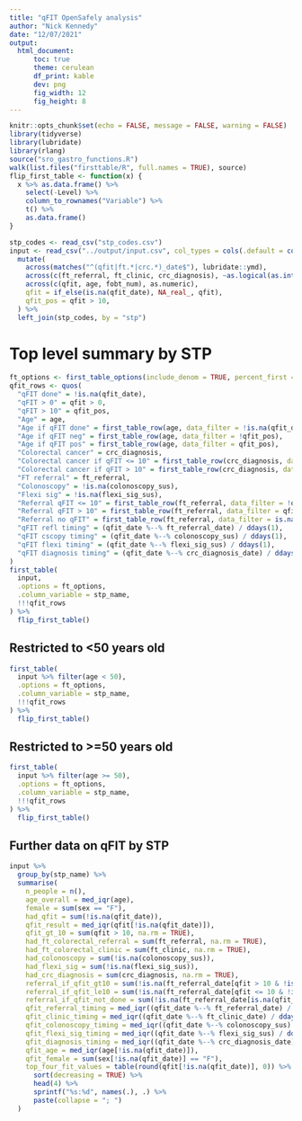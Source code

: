 ```yaml
---
title: "qFIT OpenSafely analysis"
author: "Nick Kennedy"
date: "12/07/2021"
output:
  html_document:
      toc: true
      theme: cerulean
      df_print: kable
      dev: png
      fig_width: 12
      fig_height: 8
---
```


```r
knitr::opts_chunk$set(echo = FALSE, message = FALSE, warning = FALSE)
library(tidyverse)
library(lubridate)
library(rlang)
source("sro_gastro_functions.R")
walk(list.files("firsttable/R", full.names = TRUE), source)
flip_first_table <- function(x) {
  x %>% as.data.frame() %>%
    select(-Level) %>%
    column_to_rownames("Variable") %>%
    t() %>%
    as.data.frame()
}
```

```r
stp_codes <- read_csv("stp_codes.csv")
input <- read_csv("../output/input.csv", col_types = cols(.default = col_character())) %>% 
  mutate(
    across(matches("^(qfit|ft.*|crc.*)_date$"), lubridate::ymd),
    across(c(ft_referral, ft_clinic, crc_diagnosis), ~as.logical(as.integer(.x))),
    across(c(qfit, age, fobt_num), as.numeric),
    qfit = if_else(is.na(qfit_date), NA_real_, qfit),
    qfit_pos = qfit > 10,
  ) %>% 
  left_join(stp_codes, by = "stp")
```

# Top level summary by STP

```r
ft_options <- first_table_options(include_denom = TRUE, percent_first = TRUE, include_p = FALSE)
qfit_rows <- quos(
  "qFIT done" = !is.na(qfit_date),
  "qFIT > 0" = qfit > 0,
  "qFIT > 10" = qfit_pos,
  "Age" = age,
  "Age if qFIT done" = first_table_row(age, data_filter = !is.na(qfit_date)),
  "Age if qFIT neg" = first_table_row(age, data_filter = !qfit_pos),
  "Age if qFIT pos" = first_table_row(age, data_filter = qfit_pos),
  "Colorectal cancer" = crc_diagnosis,
  "Colorectal cancer if qFIT <= 10" = first_table_row(crc_diagnosis, data_filter = !qfit_pos),
  "Colorectal cancer if qFIT > 10" = first_table_row(crc_diagnosis, data_filter = qfit_pos),
  "FT referral" = ft_referral,
  "Colonoscopy" = !is.na(colonoscopy_sus),
  "Flexi sig" = !is.na(flexi_sig_sus),
  "Referral qFIT <= 10" = first_table_row(ft_referral, data_filter = !qfit_pos),
  "Referral qFIT > 10" = first_table_row(ft_referral, data_filter = qfit_pos),
  "Referral no qFIT" = first_table_row(ft_referral, data_filter = is.na(qfit_pos)),
  "qFIT refl timing" = (qfit_date %--% ft_referral_date) / ddays(1),
  "qFIT cscopy timing" = (qfit_date %--% colonoscopy_sus) / ddays(1),
  "qFIT flexi timing" = (qfit_date %--% flexi_sig_sus) / ddays(1),
  "qFIT diagnosis timing" = (qfit_date %--% crc_diagnosis_date) / ddays(1)
)
first_table(
  input,
  .options = ft_options,
  .column_variable = stp_name,
  !!!qfit_rows
) %>% 
  flip_first_table()
```

## Restricted to <50 years old

```r
first_table(
  input %>% filter(age < 50),
  .options = ft_options,
  .column_variable = stp_name,
  !!!qfit_rows
) %>% 
  flip_first_table()
```

## Restricted to >=50 years old

```r
first_table(
  input %>% filter(age >= 50),
  .options = ft_options,
  .column_variable = stp_name,
  !!!qfit_rows
) %>% 
  flip_first_table()
```

## Further data on qFIT by STP

```r
input %>%
  group_by(stp_name) %>% 
  summarise(
    n_people = n(),
    age_overall = med_iqr(age),
    female = sum(sex == "F"),
    had_qfit = sum(!is.na(qfit_date)),
    qfit_result = med_iqr(qfit[!is.na(qfit_date)]),
    qfit_gt_10 = sum(qfit > 10, na.rm = TRUE),
    had_ft_colorectal_referral = sum(ft_referral, na.rm = TRUE),
    had_ft_colorectal_clinic = sum(ft_clinic, na.rm = TRUE),
    had_colonoscopy = sum(!is.na(colonoscopy_sus)),
    had_flexi_sig = sum(!is.na(flexi_sig_sus)),
    had_crc_diagnosis = sum(crc_diagnosis, na.rm = TRUE),
    referral_if_qfit_gt10 = sum(!is.na(ft_referral_date[qfit > 10 & !is.na(qfit_date)])),
    referral_if_qfit_le10 = sum(!is.na(ft_referral_date[qfit <= 10 & !is.na(qfit_date)])),
    referral_if_qfit_not_done = sum(!is.na(ft_referral_date[is.na(qfit_date)])),
    qfit_referral_timing = med_iqr((qfit_date %--% ft_referral_date) / ddays(1), na.rm = TRUE),
    qfit_clinic_timing = med_iqr((qfit_date %--% ft_clinic_date) / ddays(1), na.rm = TRUE),
    qfit_colonoscopy_timing = med_iqr((qfit_date %--% colonoscopy_sus) / ddays(1), na.rm = TRUE),
    qfit_flexi_sig_timing = med_iqr((qfit_date %--% flexi_sig_sus) / ddays(1), na.rm = TRUE),
    qfit_diagnosis_timing = med_iqr((qfit_date %--% crc_diagnosis_date) / ddays(1), na.rm = TRUE),
    qfit_age = med_iqr(age[!is.na(qfit_date)]),
    qfit_female = sum(sex[!is.na(qfit_date)] == "F"),
    top_four_fit_values = table(round(qfit[!is.na(qfit_date)], 0)) %>%
      sort(decreasing = TRUE) %>%
      head(4) %>% 
      sprintf("%s:%d", names(.), .) %>%
      paste(collapse = "; ")
  )
```